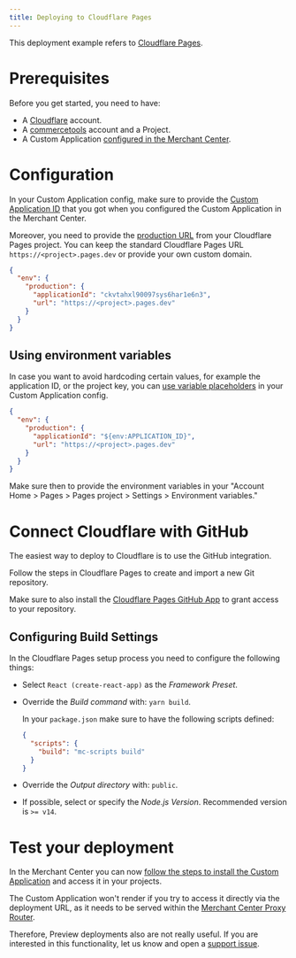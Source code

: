 ```yaml
---
title: Deploying to Cloudflare Pages
---
```


This deployment example refers to [Cloudflare Pages](https://developers.cloudflare.com/pages/).

# Prerequisites

Before you get started, you need to have:

- A [Cloudflare](https://dash.cloudflare.com) account.
- A [commercetools](https://docs.commercetools.com/getting-started) account and a Project.
- A Custom Application [configured in the Merchant Center](https://docs.commercetools.com/merchant-center/custom-applications).

# Configuration

In your Custom Application config, make sure to provide the [Custom Application ID](/api-reference/application-config#envproductionapplicationId) that you got when you configured the Custom Application in the Merchant Center.

Moreover, you need to provide the [production URL](/api-reference/application-config#envproductionurl) from your Cloudflare Pages project. You can keep the standard Cloudflare Pages URL `https://<project>.pages.dev` or provide your own custom domain.

```json title="custom-application-config.json"
{
  "env": {
    "production": {
      "applicationId": "ckvtahxl90097sys6har1e6n3",
      "url": "https://<project>.pages.dev"
    }
  }
}
```

## Using environment variables

In case you want to avoid hardcoding certain values, for example the application ID, or the project key, you can [use variable placeholders](/api-reference/application-config#using-variable-placeholders) in your Custom Application config.

```json title="custom-application-config.json" highlightLines="4"
{
  "env": {
    "production": {
      "applicationId": "${env:APPLICATION_ID}",
      "url": "https://<project>.pages.dev"
    }
  }
}
```

Make sure then to provide the environment variables in your "Account Home > Pages > Pages project > Settings > Environment variables."

# Connect Cloudflare with GitHub

The easiest way to deploy to Cloudflare is to use the GitHub integration.

Follow the steps in Cloudflare Pages to create and import a new Git repository.

<Info>

Make sure to also install the [Cloudflare Pages GitHub App](https://github.com/apps/cloudflare-pages) to grant access to your repository.

</Info>

## Configuring Build Settings

In the Cloudflare Pages setup process you need to configure the following things:

* Select `React (create-react-app)` as the *Framework Preset*.
* Override the *Build command* with: `yarn build`.

  <Info>

  In your `package.json` make sure to have the following scripts defined:

  ```json title="package.json"
  {
    "scripts": {
      "build": "mc-scripts build"
    }
  }
  ```

  </Info>

* Override the *Output directory* with: `public`.
* If possible, select or specify the *Node.js Version*. Recommended version is `>= v14`.

# Test your deployment

In the Merchant Center you can now [follow the steps to install the Custom Application](https://docs.commercetools.com/merchant-center/custom-applications) and access it in your projects.

<Warning>

The Custom Application won't render if you try to access it directly via the deployment URL, as it needs to be served within the [Merchant Center Proxy Router](/concepts/merchant-center-proxy-router).

Therefore, Preview deployments also are not really useful. If you are interested in this functionality, let us know and open a [support issue](https://github.com/commercetools/merchant-center-application-kit/issues/new/choose).

</Warning>
